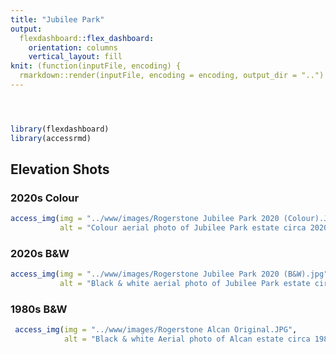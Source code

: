 ```yaml
---
title: "Jubilee Park"
output: 
  flexdashboard::flex_dashboard:
    orientation: columns
    vertical_layout: fill
knit: (function(inputFile, encoding) {
  rmarkdown::render(inputFile, encoding = encoding, output_dir = "..") })
---
```

<html lang="en">
  <header>
    <meta charset="utf-8"/>
    <title>Jubilee Park</title>
  </header>
  <body>

```r
library(flexdashboard)
library(accessrmd)
```

Elevation Shots {.tabset}
-----------------------------------------------------------------------

### 2020s Colour

```r
access_img(img = "../www/images/Rogerstone Jubilee Park 2020 (Colour).JPG",
           alt = "Colour aerial photo of Jubilee Park estate circa 2020")
```


### 2020s B&W

```r
access_img(img = "../www/images/Rogerstone Jubilee Park 2020 (B&W).jpg",
           alt = "Black & white aerial photo of Jubilee Park estate circa 2020")
```

### 1980s B&W

```r
 access_img(img = "../www/images/Rogerstone Alcan Original.JPG",
            alt = "Black & white Aerial photo of Alcan estate circa 1980")
```



  </body>
</html>